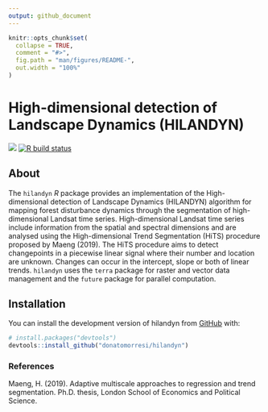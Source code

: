 ```yaml
---
output: github_document
---
```


<!-- README.md is generated from README.Rmd. Please edit that file -->

```r
knitr::opts_chunk$set(
  collapse = TRUE,
  comment = "#>",
  fig.path = "man/figures/README-",
  out.width = "100%"
)
```

# High-dimensional detection of Landscape Dynamics (HILANDYN)

<!-- badges: start -->
[![](https://img.shields.io/badge/devel%20version-1.0.5.9000-blue.svg)](https://github.com/donatomorresi/hilandyn)
[![R build status](https://github.com/donatomorresi/hilandyn/workflows/R-CMD-check/badge.svg)](https://github.com/donatomorresi/hilandyn/actions)
<!-- badges: end -->

## About

The `hilandyn` *R* package provides an implementation of the High-dimensional detection of Landscape Dynamics (HILANDYN) algorithm for mapping forest disturbance dynamics through the segmentation of high-dimensional Landsat time series. 
High-dimensional Landsat time series include information from the spatial and spectral dimensions and are analysed using the High-dimensional Trend Segmentation (HiTS) procedure proposed by Maeng (2019).
The HiTS procedure aims to detect changepoints in a piecewise linear signal where their number and location are unknown. Changes can occur in the intercept, slope or both of linear trends.
`hilandyn` uses the `terra` package for raster and vector data management and the `future` package for parallel computation.


## Installation

You can install the development version of hilandyn from [GitHub](https://github.com/) with:

``` r
# install.packages("devtools")
devtools::install_github("donatomorresi/hilandyn")
```


### References
Maeng, H. (2019). Adaptive multiscale approaches to regression and trend segmentation. Ph.D. thesis, London School of Economics and Political Science.
